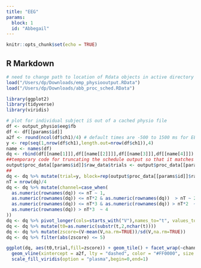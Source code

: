 ```yaml
---
title: "EEG"
params:
  block: 1
  id: "Abbegail"
---
```


```r
knitr::opts_chunk$set(echo = TRUE)
```

## R Markdown

```r
# need to change path to location of Rdata objects in active directory
load("/Users/dp/Downloads/emp_physiooutput.RData")
load("/Users/dp/Downloads/abb_proc_sched.RData") 
```

```r
library(ggplot2)
library(tidyverse)
library(viridis)

# plot for individual subject iS out of a cached physio file
df <- output_physio$eeg$fb
df <- df[[params$id]]
a2f <- round(ncol(df$ch1)/4) # default times are -500 to 1500 ms for EEG
y <- rep(seq(1,nrow(df$ch1),length.out=nrow(df$ch1)),4)
name <- names(df)
dq <- rbind(df[[name[1]]],df[[name[[2]]]],df[[name[3]]],df[[name[4]]]) # concatenate channels 1-4
##temporary code for truncating the schedule output so that it matches the size of the physio output
output$proc_data[[params$id]]$raw_data$trials <- output$proc_data[[params$id]]$raw_data$trials[1:756,]
##
dq <- dq %>% mutate(trial=y, block=rep(output$proc_data[[params$id]]$raw_data$trials$block,4)) %>% filter(block==params$block) %>% select(-block) #add a trial column, then select only trials corresponding to the block designated by params$block
nT = nrow(dq)/4
dq <- dq %>% mutate(channel=case_when(
  as.numeric(rownames(dq)) <= nT ~ 1,
  as.numeric(rownames(dq)) <= nT*2 & as.numeric(rownames(dq))  > nT ~ 2,
  as.numeric(rownames(dq)) <= nT*3 & as.numeric(rownames(dq)) > nT*2  ~ 3,
  as.numeric(rownames(dq)) > nT*3  ~ 4
))
dq <- dq %>% pivot_longer(cols=starts_with("V"),names_to="t", values_to="V")
dq <- dq %>% mutate(t0=as.numeric(substr(t,2,nchar(t))))
dq <- dq %>% mutate(zscore=(V-mean(V,na.rm=TRUE))/sd(V,na.rm=TRUE))
dq <- dq %>% filter(abs(zscore) <= 5)
```

```r
ggplot(dq, aes(t0,trial,fill=zscore)) + geom_tile() + facet_wrap(~channel) + scale_x_continuous(breaks=c(0,a2f,max(dq$t0)),labels=c(-500,0,1500),name='time [ms]') +
  geom_vline(xintercept = a2f, lty = "dashed", color = "#FF0000", size = 2) + 
  scale_fill_viridis(option = "plasma",begin=0,end=1)
```